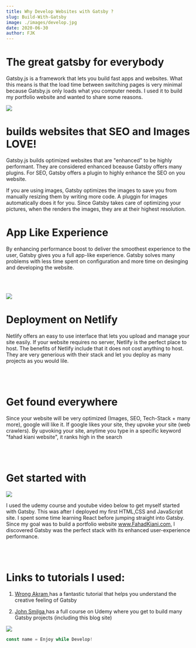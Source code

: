```yaml
---
title: Why Develop Websites with Gatsby ?
slug: Build-With-Gatsby
image: ./images/develop.jpg
date: 2020-06-30
author: FJK
---
```



<h1>The great gatsby for everybody </h1>

Gatsby.js is a framework that lets you build fast apps and websites. What this means is that the load time between switching pages is very minimal because Gatsby.js only loads what you computer needs. I used it to build my portfolio website and wanted to share some reasons.

<div className="post-image">

![](./images/gatsby.jpg)

</div>

<h1> builds websites that SEO and Images LOVE!  </h1>

Gatsby.js builds optimized websites that are "enhanced" to be highly performant. They are considered enhanced bceause Gatsby offers many plugins. For SEO, Gatsby offers a plugin to highly enhance the SEO on you website. 


If you are using images, Gatsby optimizes the images to save you from manually resizing them by writing more code. A pluggin for images automatically does it for you. Since Gatsby takes care of optimizing your pictures, when the renders the images, they are at their highest resolution. 

<h1> App Like Experience  </h1>

By enhancing performance boost to deliver the smoothest experience to the user, Gatsby gives you a full app-like experience. Gatsby solves many problems with less time spent on configuration and more time on desinging and developing the website.

<br></br>

<div className="post-image">

![](./images/gatsbyNetlify.jpg)

</div>

<h1> Deployment on Netlify  </h1>

Netlify offers an easy to use interface that lets you upload and manage your site easily. If your website requires no server, Netlify is the perfect place to host. The benefits of Netlify include that it does not cost anything to host. They are very generious with their stack and let you deploy as many projects as you would lile.  

<br></br>

<h1> Get found everywhere </h1>

Since your website will be very optimized (Images, SEO, Tech-Stack + many more), google will like it. If google likes your site, they upvoke your site (web crawlers). By upvoking your site, anytime you type in a specific keyword "fahad kiani website", it ranks high in the search


<br></br>

<h1> Get started with </h1>

<div className="post-image">

![](./images/gatsby.jpg)

</div>


I used the udemy course and youtube video below to get myself started with Gatsby. This was after I deployed my first HTML,CSS and JavaScript site. I spent some time learning React before jumping straight into Gatsby. Since my goal was to build a portfolio website www.FahadKiani.com, I discovered Gatsby was the perfect stack with its enhanced user-experience performance.

<br></br>

<h1> Links to tutorials I used: </h1>

<p style="text-align: center; padding: 0;">

1) <a href="https://www.youtube.com/watch?v=MRaWzdXE8so&t=47s" target="_blank"> Wrong Akram </a> has a fantastic tutorial that helps you understand the creative feeling of Gatsby

2) <a href="https://www.udemy.com/share/101XUAB0Mfd1lTTXw=/" target="_blank"> John Smilga </a> has a full course on Udemy where you get to build many Gatsby projects (including this blog site)
</p>

<div className="post-image">

![](./images/develop.jpg)

</div>


<div className="code">

```javascript
const name = Enjoy while Develop!
```

</div>


